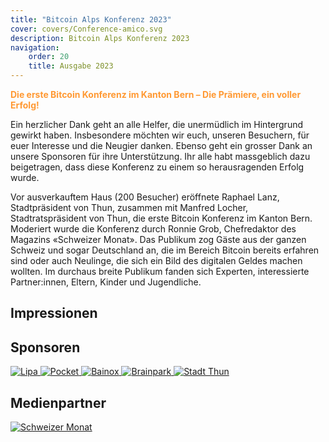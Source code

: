 ```yaml
---
title: "Bitcoin Alps Konferenz 2023"
cover: covers/Conference-amico.svg
description: Bitcoin Alps Konferenz 2023
navigation:
    order: 20
    title: Ausgabe 2023
---
```


<p style="color:#ff9933"><b>Die erste Bitcoin Konferenz im Kanton Bern – Die Prämiere, ein voller Erfolg!</b></p>

Ein herzlicher Dank geht an alle Helfer, die unermüdlich im Hintergrund gewirkt haben. Insbesondere möchten wir euch, unseren Besuchern, für euer Interesse und die Neugier danken. Ebenso geht ein grosser Dank an unsere Sponsoren für ihre Unterstützung. Ihr alle habt massgeblich dazu beigetragen, dass diese Konferenz zu einem so herausragenden Erfolg wurde.

Vor ausverkauftem Haus (200 Besucher) eröffnete Raphael Lanz, Stadtpräsident von Thun, zusammen mit Manfred Locher, Stadtratspräsident von Thun, die erste Bitcoin Konferenz im Kanton Bern. Moderiert wurde die Konferenz durch Ronnie Grob, Chefredaktor des Magazins «Schweizer Monat». Das Publikum zog Gäste aus der ganzen Schweiz und sogar Deutschland an, die im Bereich Bitcoin bereits erfahren sind oder auch Neulinge, die sich ein Bild des digitalen Geldes machen wollten. Im durchaus breite Publikum fanden sich Experten, interessierte Partner:innen, Eltern, Kinder und Jugendliche.

## Impressionen

<ImageGallery src="konferenz23" />

## Sponsoren

<a href="https://lipa.swiss/" target="_blank">
    <Image src="sponsors/lipa-logo.png" size="logo" alt="Lipa" />
</a>

<a href="https://pocketbitcoin.com/" target="_blank">
    <Image src="sponsors/pocket.svg" size="logo" alt="Pocket" />
</a>

<a href="https://www.bainox.com/" target="_blank">
    <Image src="sponsors/bainox.svg" size="logo" alt="Bainox" />
</a>

<a href="https://brainpark.ch/" target="_blank">
    <Image src="sponsors/brainpark.png" size="logo" alt="Brainpark" />
</a>

<a href="https://www.thun.ch/" target="_blank">
    <Image src="sponsors/stadtthun.png" size="logo" alt="Stadt Thun" />
</a>

## Medienpartner

<a href="https://schweizermonat.ch" target="_blank">
    <Image src="sponsors/schweizermonat-logo.png" size="logo" alt="Schweizer Monat" />
</a>
